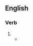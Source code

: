 {{also|régulâtes}}

==English==

===Verb===
{{head|en|verb form}}

# {{en-third-person singular of|regulate}}
#* {{quote-book
|en
|passage=...It '''regulates''' and governs the Passions of the Mind, and brings them into due moderation and frame...
|page=17
|title=An Account of the Growth of Deism in England
|author=William Stephens
|year=1696}}